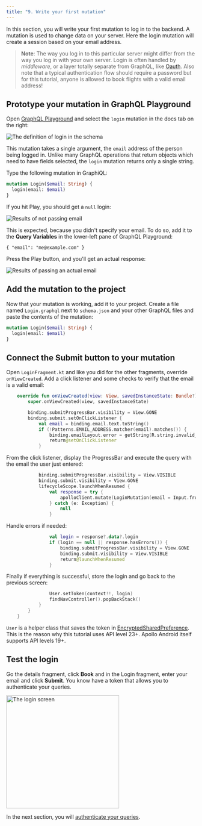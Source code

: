 ```yaml
---
title: "9. Write your first mutation"
---
```


In this section, you will write your first mutation to log in to the backend.
A mutation is used to change data on your server. Here the login mutation will create a session based on your email address.

> **Note**: The way you log in to this particular server might differ from the way you log in with your own server. Login is often handled by _middleware_, or a layer totally separate from GraphQL, like [Oauth](https://en.wikipedia.org/wiki/OAuth).
> Also note that a typical authentication flow should require a password but for this tutorial, anyone is allowed to book flights with a valid email address!


## Prototype your mutation in GraphQL Playground

Open [GraphQL Playground](https://apollo-fullstack-tutorial.herokuapp.com/) and select the `login` mutation in the docs tab on the right:

<img alt="The definition of login in the schema" class="screenshot" src="images/schema_login_definition.png"/>

This mutation takes a single argument, the `email` address of the person being logged in. Unlike many GraphQL operations that return objects which need to have fields selected, the `login` mutation returns only a single string.

Type the following mutation in GraphiQL:

```graphql
mutation Login($email: String) {
  login(email: $email)
}
```

If you hit Play, you should get a `null` login:

<img alt="Results of not passing email" class="screenshot" src="images/login_mutation_null.png"/>

This is expected, because you didn't specify your email. To do so, add it to the **Query Variables**  in the lower-left pane of GraphQL Playground:

```json:title=(GraphiQL)
{ "email": "me@example.com" }
```

Press the Play button, and you'll get an actual response:

<img alt="Results of passing an actual email" class="screenshot" src="images/login_mutation_email.png"/>

## Add the mutation to the project

Now that your mutation is working, add it to your project. Create a file named `Login.graphql` next to `schema.json` and your other GraphQL files and paste the contents of the mutation:

```graphql:title=app/src/main/graphql/com/example/rocketreserver/Login.graphql
mutation Login($email: String) {
  login(email: $email)
}
```

## Connect the Submit button to your mutation

Open `LoginFragment.kt` and like you did for the other fragments, override `onViewCreated`. Add a click listener and some checks to verify that the email is a valid email:

```kotlin:title=app/src/main/java/com/example/rocketreserver/LoginFragment.kt
    override fun onViewCreated(view: View, savedInstanceState: Bundle?) {
        super.onViewCreated(view, savedInstanceState)

        binding.submitProgressBar.visibility = View.GONE
        binding.submit.setOnClickListener {
            val email = binding.email.text.toString()
            if (!Patterns.EMAIL_ADDRESS.matcher(email).matches()) {
                binding.emailLayout.error = getString(R.string.invalid_email)
                return@setOnClickListener
            }
```

From the click listener, display the ProgressBar and execute the query with the email the user just entered:

```kotlin:title=app/src/main/java/com/example/rocketreserver/LoginFragment.kt
            binding.submitProgressBar.visibility = View.VISIBLE
            binding.submit.visibility = View.GONE
            lifecycleScope.launchWhenResumed {
                val response = try {
                    apolloClient.mutate(LoginMutation(email = Input.fromNullable(email))).await()
                } catch (e: Exception) {
                    null
                }
```

Handle errors if needed:

```kotlin:title=app/src/main/java/com/example/rocketreserver/LoginFragment.kt
                val login = response?.data?.login
                if (login == null || response.hasErrors()) {
                    binding.submitProgressBar.visibility = View.GONE
                    binding.submit.visibility = View.VISIBLE
                    return@launchWhenResumed
                }
```

Finally if everything is successful, store the login and go back to the previous screen:

```kotlin:title=app/src/main/java/com/example/rocketreserver/LoginFragment.kt
                User.setToken(context!!, login)
                findNavController().popBackStack()
            }
        }
    }
```

`User` is a helper class that saves the token in [EncryptedSharedPreference](https://developer.android.com/reference/androidx/security/crypto/EncryptedSharedPreferences). This is the reason why this tutorial uses API level 23+. Apollo Android itself supports API levels 19+.

## Test the login

Go the details fragment, click **Book** and in the Login fragment, enter your email and click **Submit**. You know have a token that allows you to authenticate your queries.

<img src="images/login_screen.png" alt="The login screen" class="screenshot" width="300"/>

In the next section, you will [authenticate your queries](10-authenticate-your-queries).
